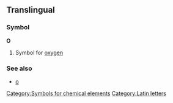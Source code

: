 ==Translingual==
===Symbol===
'''O'''
#{{chemistry}} Symbol for [[oxygen]]
===See also===
*[[o]]
[[Category:Symbols for chemical elements]]
[[Category:Latin letters]]